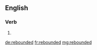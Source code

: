 ==English==

===Verb===
{{head|en}}

# {{en-past of|rebound}}

[[de:rebounded]]
[[fr:rebounded]]
[[mg:rebounded]]